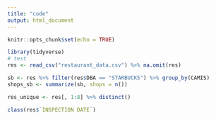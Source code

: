 ```yaml
---
title: "code"
output: html_document
---
```


```r
knitr::opts_chunk$set(echo = TRUE)
```

```r
library(tidyverse)
# test
res <- read_csv("restaurant_data.csv") %>% na.omit(res)

sb <- res %>% filter(res$DBA == "STARBUCKS") %>% group_by(CAMIS)
shops_sb <- summarize(sb, shops = n())

res_unique <- res[, 1:8] %>% distinct()

class(res$`INSPECTION DATE`)

```

